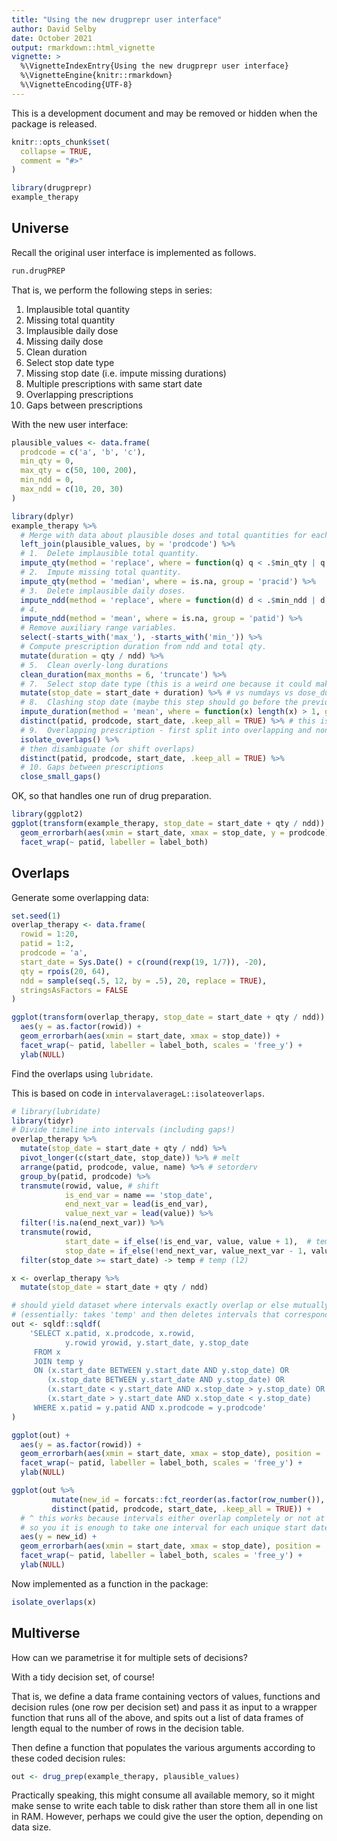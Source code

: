 ```yaml
---
title: "Using the new drugprepr user interface"
author: David Selby
date: October 2021
output: rmarkdown::html_vignette
vignette: >
  %\VignetteIndexEntry{Using the new drugprepr user interface}
  %\VignetteEngine{knitr::rmarkdown}
  %\VignetteEncoding{UTF-8}
---
```


This is a development document and may be removed or hidden when the package is
released.

```r
knitr::opts_chunk$set(
  collapse = TRUE,
  comment = "#>"
)
```

```r
library(drugprepr)
example_therapy
```

## Universe

Recall the original user interface is implemented as follows.

```r
run.drugPREP
```

That is, we perform the following steps in series:

1. Implausible total quantity
2. Missing total quantity
3. Implausible daily dose
4. Missing daily dose
5. Clean duration
6. Select stop date type
7. Missing stop date (i.e. impute missing durations)
8. Multiple prescriptions with same start date
9. Overlapping prescriptions
10. Gaps between prescriptions

With the new user interface:

```r
plausible_values <- data.frame(
  prodcode = c('a', 'b', 'c'),
  min_qty = 0,
  max_qty = c(50, 100, 200),
  min_ndd = 0,
  max_ndd = c(10, 20, 30)
)
```

```r
library(dplyr)
example_therapy %>%
  # Merge with data about plausible doses and total quantities for each drug.
  left_join(plausible_values, by = 'prodcode') %>%
  # 1.  Delete implausible total quantity.
  impute_qty(method = 'replace', where = function(q) q < .$min_qty | q > .$max_qty) %>%
  # 2.  Impute missing total quantity.
  impute_qty(method = 'median', where = is.na, group = 'pracid') %>%
  # 3.  Delete implausible daily doses.
  impute_ndd(method = 'replace', where = function(d) d < .$min_ndd | d > .$max_ndd) %>%
  # 4.
  impute_ndd(method = 'mean', where = is.na, group = 'patid') %>%
  # Remove auxiliary range variables.
  select(-starts_with('max_'), -starts_with('min_')) %>%
  # Compute prescription duration from ndd and total qty.
  mutate(duration = qty / ndd) %>%
  # 5.  Clean overly-long durations
  clean_duration(max_months = 6, 'truncate') %>%
  # 7.  Select stop date type (this is a weird one because it could make all previous steps redundant?)
  mutate(stop_date = start_date + duration) %>% # vs numdays vs dose_duration(?)
  # 8.  Clashing stop date (maybe this step should go before the previous one?)
  impute_duration(method = 'mean', where = function(x) length(x) > 1, group = c('patid', 'start_date')) %>%
  distinct(patid, prodcode, start_date, .keep_all = TRUE) %>% # this is the only time up to this point that nrow varies
  # 9.  Overlapping prescription - first split into overlapping and non-overlapping intervals
  isolate_overlaps() %>%
  # then disambiguate (or shift overlaps)
  distinct(patid, prodcode, start_date, .keep_all = TRUE) %>%
  # 10. Gaps between prescriptions
  close_small_gaps()
```
OK, so that handles one run of drug preparation.

```r
library(ggplot2)
ggplot(transform(example_therapy, stop_date = start_date + qty / ndd)) +
  geom_errorbarh(aes(xmin = start_date, xmax = stop_date, y = prodcode)) +
  facet_wrap(~ patid, labeller = label_both)
```

## Overlaps

Generate some overlapping data:

```r
set.seed(1)
overlap_therapy <- data.frame(
  rowid = 1:20,
  patid = 1:2,
  prodcode = 'a',
  start_date = Sys.Date() + c(round(rexp(19, 1/7)), -20),
  qty = rpois(20, 64),
  ndd = sample(seq(.5, 12, by = .5), 20, replace = TRUE),
  stringsAsFactors = FALSE
)

ggplot(transform(overlap_therapy, stop_date = start_date + qty / ndd)) +
  aes(y = as.factor(rowid)) +
  geom_errorbarh(aes(xmin = start_date, xmax = stop_date)) +
  facet_wrap(~ patid, labeller = label_both, scales = 'free_y') +
  ylab(NULL)
```

Find the overlaps using `lubridate`.

This is based on code in `intervalaverageL::isolateoverlaps`.

```r
# library(lubridate)
library(tidyr)
# Divide timeline into intervals (including gaps!)
overlap_therapy %>%
  mutate(stop_date = start_date + qty / ndd) %>%
  pivot_longer(c(start_date, stop_date)) %>% # melt
  arrange(patid, prodcode, value, name) %>% # setorderv
  group_by(patid, prodcode) %>%
  transmute(rowid, value, # shift
            is_end_var = name == 'stop_date',
            end_next_var = lead(is_end_var),
            value_next_var = lead(value)) %>%
  filter(!is.na(end_next_var)) %>%
  transmute(rowid,
            start_date = if_else(!is_end_var, value, value + 1),  # temp (l1)
            stop_date = if_else(!end_next_var, value_next_var - 1, value_next_var)) %>%
  filter(stop_date >= start_date) -> temp # temp (l2)

x <- overlap_therapy %>%
  mutate(stop_date = start_date + qty / ndd)

# should yield dataset where intervals exactly overlap or else mutually don't overlap:
# (essentially: takes 'temp' and then deletes intervals that correspond to gaps)
out <- sqldf::sqldf(
    'SELECT x.patid, x.prodcode, x.rowid,
            y.rowid yrowid, y.start_date, y.stop_date
     FROM x
     JOIN temp y
     ON (x.start_date BETWEEN y.start_date AND y.stop_date) OR
        (x.stop_date BETWEEN y.start_date AND y.stop_date) OR
        (x.start_date < y.start_date AND x.stop_date > y.stop_date) OR
        (x.start_date > y.start_date AND x.stop_date < y.stop_date)
     WHERE x.patid = y.patid AND x.prodcode = y.prodcode'
)

ggplot(out) +
  aes(y = as.factor(rowid)) +
  geom_errorbarh(aes(xmin = start_date, xmax = stop_date), position = 'dodge2') +
  facet_wrap(~ patid, labeller = label_both, scales = 'free_y') +
  ylab(NULL)

ggplot(out %>%
         mutate(new_id = forcats::fct_reorder(as.factor(row_number()), start_date)) %>%
         distinct(patid, prodcode, start_date, .keep_all = TRUE)) +
  # ^ this works because intervals either overlap completely or not at all,
  # so you it is enough to take one interval for each unique start date
  aes(y = new_id) +
  geom_errorbarh(aes(xmin = start_date, xmax = stop_date), position = 'dodge2') +
  facet_wrap(~ patid, labeller = label_both, scales = 'free_y') +
  ylab(NULL)
```

Now implemented as a function in the package:

```r
isolate_overlaps(x)
```

## Multiverse

How can we parametrise it for multiple sets of decisions?

With a tidy decision set, of course!

That is, we define a data frame containing vectors of values, functions and decision rules (one row per decision set) and pass it as input to a wrapper function that runs all of the above, and spits out a list of data frames of length equal to the number of rows in the decision table.

Then define a function that populates the various arguments according to these coded decision rules:

```r
out <- drug_prep(example_therapy, plausible_values)
```

Practically speaking, this might consume all available memory, so it might make sense to write each table to disk rather than store them all in one list in RAM.
However, perhaps we could give the user the option, depending on data size.



